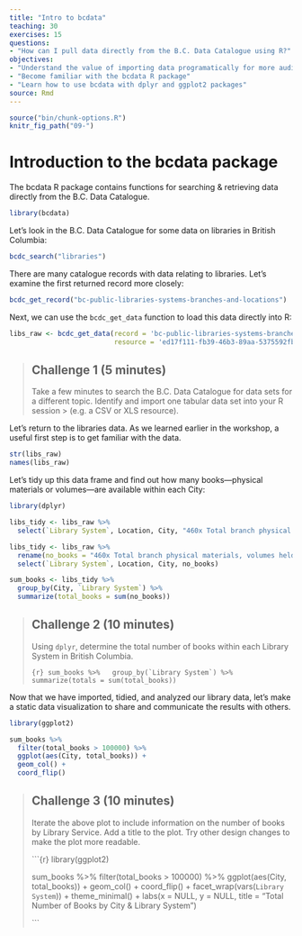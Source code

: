 ```yaml
---
title: "Intro to bcdata"
teaching: 30
exercises: 15
questions:
- "How can I pull data directly from the B.C. Data Catalogue using R?"
objectives:
- "Understand the value of importing data programatically for more auditable and reproducible work flows"
- "Become familiar with the bcdata R package"
- "Learn how to use bcdata with dplyr and ggplot2 packages"
source: Rmd
---
```


```r
source("bin/chunk-options.R")
knitr_fig_path("09-")
```


# Introduction to the bcdata package

The bcdata R package contains functions for searching & retrieving data directly from the B.C. Data Catalogue.

```r
library(bcdata)
```

Let's look in the B.C. Data Catalogue for some data on libraries in British Columbia:

```r
bcdc_search("libraries")
```

There are many catalogue records with data relating to libraries. Let's examine the first returned record more closely:


```r
bcdc_get_record("bc-public-libraries-systems-branches-and-locations")
```

Next, we can use the `bcdc_get_data` function to load this data directly into R:

```r
libs_raw <- bcdc_get_data(record = 'bc-public-libraries-systems-branches-and-locations',
                          resource = 'ed17f111-fb39-46b3-89aa-5375592fbb01')
```


> ## Challenge 1 (5 minutes)
>
> Take a few minutes to search the B.C. Data Catalogue for data sets for a different topic. Identify and import one tabular data set into your R session > (e.g. a CSV or XLS resource).
>


Let's return to the libraries data. As we learned earlier in the workshop, a useful first step is to get familiar with the data.

```r
str(libs_raw)
names(libs_raw)
```

Let's tidy up this data frame and find out how many books&mdash;physical materials or volumes&mdash;are available within each City:

```r
library(dplyr)

libs_tidy <- libs_raw %>%
  select(`Library System`, Location, City, "460x Total branch physical materials, volumes held")

libs_tidy <- libs_raw %>%
  rename(no_books = "460x Total branch physical materials, volumes held") %>%
  select(`Library System`, Location, City, no_books)

sum_books <- libs_tidy %>% 
  group_by(City, `Library System`) %>% 
  summarize(total_books = sum(no_books))
```

> ## Challenge 2 (10 minutes)
>
> Using `dplyr`, determine the total number of books within each Library System in British Columbia.
>
>
>```{r}
> sum_books %>% 
>  group_by(`Library System`) %>% 
>  summarize(totals = sum(total_books))
>```


Now that we have imported, tidied, and analyzed our library data, let's make a static data visualization to share and communicate the results with others.

```r
library(ggplot2)

sum_books %>% 
  filter(total_books > 100000) %>% 
  ggplot(aes(City, total_books)) +
  geom_col() +
  coord_flip()
```

> ## Challenge 3 (10 minutes)
>
> Iterate the above plot to include information on the number of books by Library Service. Add a title to the plot. Try other design changes to make the plot more readable.
>
>
>
>```{r}
>library(ggplot2)
>
>sum_books %>% 
>  filter(total_books > 100000) %>% 
>  ggplot(aes(City, total_books)) +
>  geom_col() +
>  coord_flip() +
>  facet_wrap(vars(`Library System`)) +
>  theme_minimal() +
>  labs(x = NULL,
>       y = NULL,
>       title = "Total Number of Books by City & Library System")
>
>```


